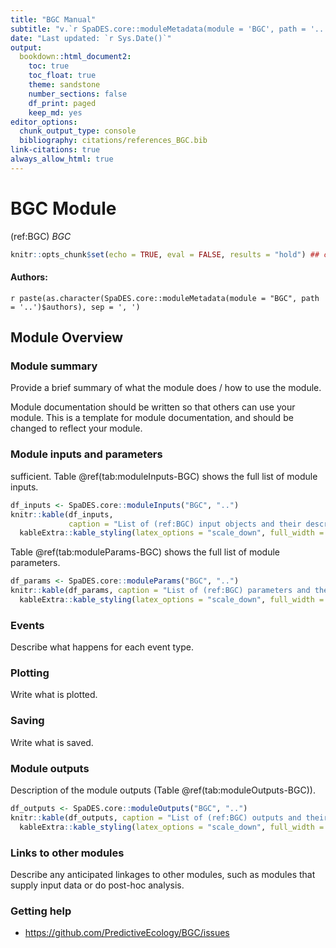 ```yaml
---
title: "BGC Manual"
subtitle: "v.`r SpaDES.core::moduleMetadata(module = 'BGC', path = '..')$version`"
date: "Last updated: `r Sys.Date()`"
output:
  bookdown::html_document2:
    toc: true
    toc_float: true
    theme: sandstone
    number_sections: false
    df_print: paged
    keep_md: yes
editor_options:
  chunk_output_type: console
  bibliography: citations/references_BGC.bib
link-citations: true
always_allow_html: true
---
```


# BGC Module

<!-- the following are text references used in captions for LaTeX compatibility -->
(ref:BGC) *BGC*

```r
knitr::opts_chunk$set(echo = TRUE, eval = FALSE, results = "hold") ## change to eval = TRUE if all chunks are to be evaluated
```

<!-- if knitting to pdf remember to add the pandoc_args: ["--extract-media", "."] option to yml in order to get the badge images -->

#### Authors:

`r paste(as.character(SpaDES.core::moduleMetadata(module = "BGC", path = '..')$authors), sep = ', ')`
<!-- ideally separate authors with new lines, '\n' not working -->

## Module Overview

### Module summary

Provide a brief summary of what the module does / how to use the module.

Module documentation should be written so that others can use your module.
This is a template for module documentation, and should be changed to reflect your module.

### Module inputs and parameters

sufficient.
Table \@ref(tab:moduleInputs-BGC) shows the full list of module inputs.

```r
df_inputs <- SpaDES.core::moduleInputs("BGC", "..")
knitr::kable(df_inputs,
             caption = "List of (ref:BGC) input objects and their description.") |>
  kableExtra::kable_styling(latex_options = "scale_down", full_width = TRUE)
```

Table \@ref(tab:moduleParams-BGC) shows the full list of module parameters.

```r
df_params <- SpaDES.core::moduleParams("BGC", "..")
knitr::kable(df_params, caption = "List of (ref:BGC) parameters and their description.") |>
  kableExtra::kable_styling(latex_options = "scale_down", full_width = TRUE)
```

### Events

Describe what happens for each event type.

### Plotting

Write what is plotted.

### Saving

Write what is saved.

### Module outputs

Description of the module outputs (Table \@ref(tab:moduleOutputs-BGC)).

```r
df_outputs <- SpaDES.core::moduleOutputs("BGC", "..")
knitr::kable(df_outputs, caption = "List of (ref:BGC) outputs and their description.") |>
  kableExtra::kable_styling(latex_options = "scale_down", full_width = TRUE)
```

### Links to other modules

Describe any anticipated linkages to other modules, such as modules that supply input data or do post-hoc analysis.

### Getting help

- <https://github.com/PredictiveEcology/BGC/issues>
